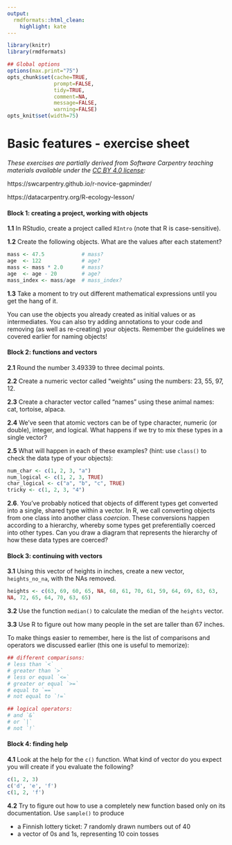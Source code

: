 ```yaml
---
output:
  rmdformats::html_clean:
    highlight: kate
---
```


<style>
  code {
    white-space : pre-wrap !important;
    word-break: break-word;
  }
</style>

```r
library(knitr)
library(rmdformats)

## Global options
options(max.print="75")
opts_chunk$set(cache=TRUE,
               prompt=FALSE,
               tidy=TRUE,
               comment=NA,
               message=FALSE,
               warning=FALSE)
opts_knit$set(width=75)
```

# Basic features - exercise sheet


*These exercises are partially derived from Software Carpentry teaching materials available under the [CC BY 4.0 license](https://creativecommons.org/licenses/by/4.0/legalcode):*

https://swcarpentry.github.io/r-novice-gapminder/

https://datacarpentry.org/R-ecology-lesson/


#### **Block 1: creating a project, working with objects**

**1.1** In RStudio, create a project called `RIntro` (note that R is case-sensitive).

**1.2** Create the following objects. What are the values after each statement?

```r
mass <- 47.5            # mass?
age  <- 122             # age?
mass <- mass * 2.0      # mass?
age  <- age - 20        # age?
mass_index <- mass/age  # mass_index?
```

**1.3** Take a moment to try out different mathematical expressions until you get the hang of it. 

You can use the objects you already created as initial values or as intermediates. You can also try adding annotations to your code and removing (as well as re-creating) your objects. Remember the guidelines we covered earlier for naming objects!

#### **Block 2: functions and vectors**

**2.1** Round the number 3.49339 to three decimal points.

**2.2** Create a numeric vector called "weights" using the numbers: 23, 55, 97, 12.

**2.3** Create a character vector called "names" using these animal names: cat, tortoise, alpaca.

**2.4** We’ve seen that atomic vectors can be of type character, numeric (or double), integer, and logical. What happens if we try to mix these types in a single vector?

**2.5** What will happen in each of these examples? (hint: use `class()` to check the data type of your objects):

```r
num_char <- c(1, 2, 3, "a")
num_logical <- c(1, 2, 3, TRUE)
char_logical <- c("a", "b", "c", TRUE)
tricky <- c(1, 2, 3, "4")
```

**2.6**. You’ve probably noticed that objects of different types get converted into a single, shared type within a vector. In R, we call converting objects from one class into another class *coercion*. These conversions happen according to a hierarchy, whereby some types get preferentially coerced into other types. Can you draw a diagram that represents the hierarchy of how these data types are coerced? 

#### **Block 3: continuing with vectors**

**3.1** Using this vector of heights in inches, create a new vector, `heights_no_na`, with the NAs removed.

```r
heights <- c(63, 69, 60, 65, NA, 68, 61, 70, 61, 59, 64, 69, 63, 63, NA, 72, 65, 64, 70, 63, 65)
```

**3.2** Use the function `median()` to calculate the median of the `heights` vector.

**3.3** Use R to figure out how many people in the set are taller than 67 inches.

To make things easier to remember, here is the list of comparisons and operators we discussed earlier (this one is useful to memorize):

```r
## different comparisons:
# less than `<`
# greater than `>`
# less or equal `<=`
# greater or equal `>=`
# equal to `==`
# not equal to `!=`

## logical operators:
# and `&`
# or `|`
# not `!` 
```

#### **Block 4: finding help**

**4.1** Look at the help for the `c()` function. What kind of vector do you expect you will create if you evaluate the following?

```r
c(1, 2, 3)
c('d', 'e', 'f')
c(1, 2, 'f')
```

**4.2** Try to figure out how to use a completely new function based only on its documentation. Use `sample()` to produce

- a Finnish lottery ticket: 7 randomly drawn numbers out of 40
- a vector of 0s and 1s, representing 10 coin tosses